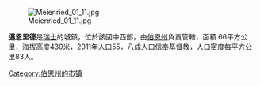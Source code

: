 [[Image:Meienried_01_11.jpg|right]]

'''邁恩里德'''是[[瑞士|瑞士]]的城鎮，位於該國中西部，由[[伯恩州|伯恩州]]負責管轄，面積.66平方公里，海拔高度430米，2011年人口55，八成人口信奉[[基督教|基督教]]，人口密度每平方公里83人。

{{Switzerland-geo-stub}}
[[Category:伯恩州的市镇|Category:伯恩州的市镇]]
